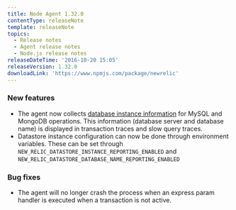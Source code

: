 ```yaml
---
title: Node Agent 1.32.0
contentType: releaseNote
template: releaseNote
topics:
  - Release notes
  - Agent release notes
  - Node.js release notes
releaseDateTime: '2016-10-20 15:05'
releaseVersion: 1.32.0
downloadLink: 'https://www.npmjs.com/package/newrelic'
---
```


### New features

* The agent now collects [database instance information](/docs/agents/nodejs-agent/supported-features/nodejs-instance-level-database-information) for MySQL and MongoDB operations. This information (database server and database name) is displayed in transaction traces and slow query traces.
* Datastore instance configuration can now be done through environment variables. These can be set through `NEW_RELIC_DATASTORE_INSTANCE_REPORTING_ENABLED` and `NEW_RELIC_DATASTORE_DATABASE_NAME_REPORTING_ENABLED`

### Bug fixes

* The agent will no longer crash the process when an express param handler is executed when a transaction is not active.
